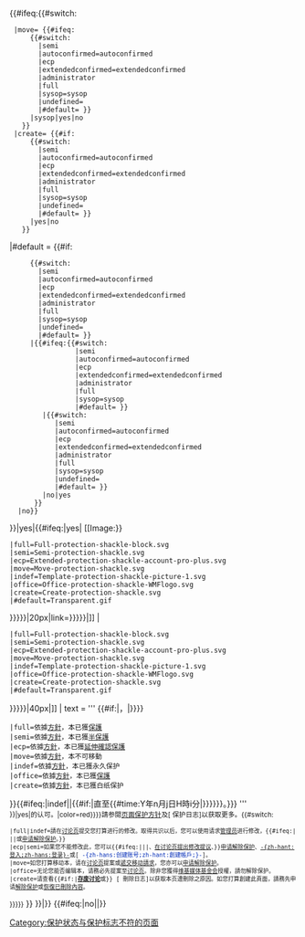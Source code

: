 {{#ifeq:{{#switch:{{lc:{{{type}}}}}
  |move=<!--
 -->{{#ifeq:
      {{#switch:{{lc:{{{demolevel|undefined}}}}}
        |semi
        |autoconfirmed=autoconfirmed
        |ecp
        |extendedconfirmed=extendedconfirmed
        |administrator
        |full
        |sysop=sysop
        |undefined={{PROTECTIONLEVEL:move}}
        |#default=<!--fallback value: null
   -->}}
      |sysop|yes|no
    }}
  |create=<!--
 -->{{#if:
      {{#switch:{{lc:{{{demolevel|undefined}}}}}
        |semi
        |autoconfirmed=autoconfirmed
        |ecp
        |extendedconfirmed=extendedconfirmed
        |administrator
        |full
        |sysop=sysop
        |undefined={{PROTECTIONLEVEL:create}}
        |#default=<!--fallback value: null
   -->}}
      |yes|no
    }}
|#default<!--includes all other types-->=<!--
 -->{{#if:
      {{#switch:{{lc:{{{demolevel|undefined}}}}}
        |semi
        |autoconfirmed=autoconfirmed
        |ecp
        |extendedconfirmed=extendedconfirmed
        |administrator
        |full
        |sysop=sysop
        |undefined={{PROTECTIONLEVEL:edit}}
        |#default=<!--fallback value: null
   -->}}
      |{{#ifeq:{{#switch:{{lc:{{{disallowlevel|}}}}}
                 |semi
                 |autoconfirmed=autoconfirmed
                 |ecp
                 |extendedconfirmed=extendedconfirmed
                 |administrator
                 |full
                 |sysop=sysop
                 |#default=<!--fallback value: null-->}}
         |{{#switch:{{lc:{{{demolevel|undefined}}}}}
            |semi
            |autoconfirmed=autoconfirmed
            |ecp
            |extendedconfirmed=extendedconfirmed
            |administrator
            |full
            |sysop=sysop
            |undefined={{PROTECTIONLEVEL:edit}}
            |#default=<!--fallback value: null
       -->}}
         |no|yes
       }}
   |no}}
}}|yes|{{#ifeq:{{lc:{{{small|}}}}}|yes|
<indicator name="protected-icon">[[Image:{{{image|{{#switch:{{lc:{{{type}}}}}
 |full=Full-protection-shackle-block.svg
 |semi=Semi-protection-shackle.svg
 |ecp=Extended-protection-shackle-account-pro-plus.svg
 |move=Move-protection-shackle.svg
 |indef=Template-protection-shackle-picture-1.svg
 |office=Office-protection-shackle-WMFlogo.svg
 |create=Create-protection-shackle.svg
 |#default=Transparent.gif
}}}}}|20px|link={{{icon-link|Wikipedia:頁面保護方針#{{lc:{{{type}}}}}}}}|{{{icon-text|}}}]]</indicator>
|<!-- else, not small -->
{{mbox 
| demospace = {{{demospace|}}}
| type = protection
| image = [[Image:{{{image|{{#switch:{{lc:{{{type}}}}}
 |full=Full-protection-shackle-block.svg
 |semi=Semi-protection-shackle.svg
 |ecp=Extended-protection-shackle-account-pro-plus.svg
 |move=Move-protection-shackle.svg
 |indef=Template-protection-shackle-picture-1.svg
 |office=Office-protection-shackle-WMFlogo.svg
 |create=Create-protection-shackle.svg
 |#default=Transparent.gif
}}}}}|40px|{{{icon-text|}}}]]
| text = ''' {{#if:{{{reason|}}}|{{{reason}}}，|}}{{{reason-text|{{#switch:{{lc:{{{type}}}}}
 |full=依據[[Wikipedia:頁面保護方針|方針]]，本{{pp-meta/pagetype}}已獲[[Wikipedia:这个页面被保护|保護]]
 |semi=依據[[Wikipedia:頁面保護方針|方針]]，本{{pp-meta/pagetype}}已獲[[WP:SEMI|半保護]]
 |ecp=依據[[Wikipedia:頁面保護方針|方針]]，本{{pp-meta/pagetype}}已獲[[WP:ECP|延伸確認保護]]
 |move=依據[[Wikipedia:頁面保護方針|方針]]，本{{pp-meta/pagetype}}不可移動
 |indef=依據[[Wikipedia:頁面保護方針|方針]]，本{{pp-meta/pagetype}}已獲永久保护
 |office=依據[[Wikipedia:頁面保護方針|方針]]，本{{pp-meta/pagetype}}已獲[[Wikipedia:这个页面被保护|保護]]
 |create=依據[[Wikipedia:頁面保護方針|方針]]，本{{pp-meta/pagetype}}已獲白纸保护
}}{{#ifeq:{{lc:{{{type}}}}}|indef||{{#if:{{{expiry|}}}|直至{{#time:Y年n月j日H時i分|{{{expiry}}}}}}}}}。}}} '''<br /><small>{{{explanation-text|{{#ifeq:{{lc:{{{dispute}}}}}|yes|{{font|請注意保护'''并非'''对{{#ifeq:{{{type}}}|move|[{{fullurl:Special:Log|type=move&page={{FULLPAGENAMEE}}}} 当前标题]|[{{fullurl:{{FULLPAGENAMEE}}|action=history}} 当前版本]}}的认可。|color=red}}}}請参閱[[WP:頁面保護方針|页面保护方针]]及[{{fullurl:Special:Log|type=protect&page={{FULLPAGENAMEE}}}} 保护日志]以获取更多{{Lan|zh-hans=信息|zh-hant=資訊}}。{{#switch:{{lc:{{{type}}}}}
 |full|indef=請在[[{{TALKPAGENAME}}|讨论页]]提交您打算进行的修改。取得共识以后，您可以使用{{Tnull|editprotected}}请求[[WP:SYSOP|管理员]]进行修改，{{#ifeq:{{NAMESPACE}}|{{ns:8}}<!--MediaWiki-->||或[[Wikipedia:请求保护页面|申请解除保护]]。}}
 |ecp|semi=如果您不能修改此{{pp-meta/pagetype}}，您可以{{#ifeq:{{NAMESPACE}}|{{TALKSPACE}}||{{Submit an edit request/link|display=请求修改}}、[[{{TALKPAGENAME}}|在讨论页提出修改提议]]、}}[[Wikipedia:请求保护页面|申请解除保护]]、[[Special:Userlogin|-{zh-hant:登入;zh-hans:登录}-]]或<span class="plainlinks">[{{fullurl:Special:Userlogin|type=signup}} <span style="color:#002bb8;" title="{{lan|zh-hans=创建账号|zh-hant=創建帳戶}}">-{zh-hans:创建账号;zh-hant:創建帳戶;}-</span>]。
 |move=如您打算移动本{{pp-meta/pagetype}}，请在[[{{TALKPAGENAME}}|讨论页]]提案或[[Wikipedia:移动请求|遞交移动請求]]，您亦可以[[Wikipedia:请求保护页面|申请解除保护]]。
 |office=无论您能否编辑本{{pp-meta/pagetype}}，请務必先提案至[[{{TALKPAGENAME}}|讨论页]]。除非您獲得[[wmf:|维基媒体基金会]]授權，請勿解除保护。
 |create=请查看{{#if:{{{xfd|}}}|'''[[{{{xfd}}}|存废讨论]]'''或}} [{{fullurl:Special:Log|type=delete&page={{FULLPAGENAMEE}}}} 刪除日志]以获取本页遭刪除之原因。如您打算創建此頁面，請務先申请[[Wikipedia:请求保护页面|解除保护]]或[[Wikipedia:页面恢复请求|恢復已刪除內容]]。
}}}}}</small>
}}
}}|<includeonly>[[Category:保护状态与保护标志不符的页面]]</includeonly>}}<!--End if small--><includeonly>{{#ifeq:{{lc:{{{categories|no}}}}}|no||{{{categories|}}}}}</includeonly><noinclude>
{{documentation}}
</noinclude>